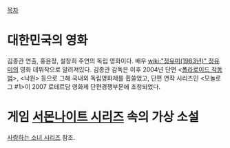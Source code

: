 [[목차]]
= 대한민국의 영화 =
김종관 연출, 홍윤정, 설창희 주연의 독립 영화이다. 배우 [[wiki:"정유미(1983년)" 정유미]]의 영화 데뷔작으로 알려져있다.
김종관 감독은 이후 2004년 단편 <[[폴라로이드 작동법]]>, <낙원> 등으로 그해 국내외 독립영화제를 휩쓸었고, 단편 연작 시리즈인 <모놀로그 #1>이 2007 로테르담 영화제 단편경쟁부문에 초청되었다.
= 게임 [[서몬나이트 시리즈]] 속의 가상 소설 =
[[사랑하는 소녀 시리즈]] 참조.
